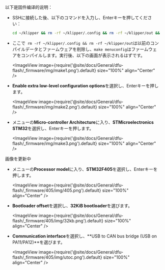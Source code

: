 以下是固件编译的说明：
* SSHに接続した後、以下のコマンドを入力し、Enterキーを押してください：

    ```bash
    cd ~/klipper && rm -rf ~/klipper/.config && rm -rf ~/klipper/out && make menuconfig
    ```

* ここで` rm -rf ~/klipper/.config && rm -rf ~/klipper/out`は以前のコンパイルデータとファームウェアを削除し、`make menuconfig`はファームウェアをコンパイルします。実行後、以下の画面が表示されるはずです。

    <ImageView image={require('@site/docs/General/dfu-flash/_firmware/img/make1.png').default} size="100%" align="Center" />

* **Enable extra low-level configuration options**を選択し、Enterキーを押します。

    <ImageView image={require('@site/docs/General/dfu-flash/_firmware/img/make2.png').default} size="100%" align="Center" />

* メニューの**Micro-controller Architecture**に入り、**STMicroelectronics STM32**を選択し、Enterキーを押します。

    <ImageView image={require('@site/docs/General/dfu-flash/_firmware/img/make3.png').default} size="100%" align="Center" />

画像を更新中
* メニューの**Processor model**に入り、**STM32F405**を選択し、Enterキーを押します。

    <ImageView image={require('@site/docs/General/dfu-flash/_firmware/405/img/405.png').default} size="100%" align="Center" />

* **Bootloader offset**を選択し、**32KiB bootloader**を選びます。

    <ImageView image={require('@site/docs/General/dfu-flash/_firmware/405/img/32kb.png').default} size="100%" align="Center" />

* **Communication interface**を選択し、**USB to CAN bus bridge (USB on PA11/PA12)**を選びます。

    <ImageView image={require('@site/docs/General/dfu-flash/_firmware/405/img/utoc.png').default} size="100%" align="Center" />
